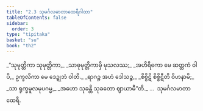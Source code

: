 ```yaml
---
title: "2.3 သုမင်္ဂလမာတာထေရီဂါထာ"
tableOfContents: false
sidebar:
  order: 3
type: "tipitaka"
basket: "su"
book: "th2"
---
```



<DynamicBreadcrumb />

<Division number="23" book="th2" e="ch" v="19" p="381">

<Paragraph number="45" type="verses" book="th2">
_“သုမုတ္တိကာ သုမုတ္တိကာ,_  
_သာဓုမုတ္တိကာမှိ မုသလဿ;_  
_အဟိရိကော မေ ဆတ္တကံ ဝါပိ,_  
ဥက္ခလိကာ မေ ဒေဍ္ဍုဘံ ဝါတိ._  

</Paragraph>

</Division>
<Division number="24" book="th2" e="ch" v="19" p="381">

<Paragraph number="46" type="verses" book="th2">
_ရာဂဉ္စ အဟံ ဒေါသဉ္စ,_  
_စိစ္စိဋိ စိစ္စိဋီတိ ဝိဟနာမိ;_  
_သာ ရုက္ခမူလမုပဂမ္မ,_  
_အဟော သုခန္တိ သုခတော ဈာယာမီ”တိ._  


</Paragraph>
</Division>

<Paragraph number="47" type="center" book="th2">
…  သုမင်္ဂလမာတာ ထေရီ.
</Paragraph>